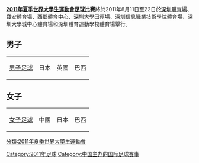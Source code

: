 '''[[2011年夏季世界大學生運動會|2011年夏季世界大學生運動會]][[足球|足球]]比賽'''將於2011年8月11日至22日於[[深圳體育場|深圳體育場]]、[[寶安體育場|寶安體育場]]、[[西鄉體育中心|西鄉體育中心]]、深圳大學田徑場、深圳信息職業技術學院體育場、深圳大學城中心體育場和深圳體育運動學校體育場舉行。

==男子==
{{Main|2011年夏季世界大學生運動會足球比賽男子賽事}}
{|{{MedalistTable|type=項目}}
|-
|[[2011年夏季世界大學生運動會足球比賽男子賽事|男子足球]]
|valign=top|{{flagicon|JPN}}日本
|valign=top|{{flagicon|GBR}}英國
|valign=top|{{flagicon|BRA}}巴西
|}

==女子==
{{Main|2011年夏季世界大學生運動會足球比賽女子賽事}}
{|{{MedalistTable|type=項目}}
|-
|[[2011年夏季世界大學生運動會足球比賽女子賽事|女子足球]]
|valign=top|{{flagicon|PRC}}中國
|valign=top|{{flagicon|JPN}}日本
|valign=top|{{flagicon|BRA}}巴西
|}

{{2011年夏季世界大學生運動會項目}}
{{夏季世界大學生運動會足球比賽}}

[[分類:2011年夏季世界大學生運動會|分類:2011年夏季世界大學生運動會]]
[[Category:2011年足球|Category:2011年足球]]
[[Category:中国主办的国际足球赛事|Category:中国主办的国际足球赛事]]